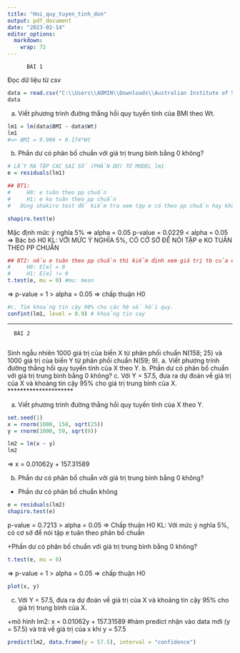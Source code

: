 ```yaml
---
title: "Hoi_quy_tuyen_tinh_don"
output: pdf_document
date: "2023-02-14"
editor_options: 
  markdown: 
    wrap: 72
---
```


          BÀI 1

Đọc dữ liệu từ csv

```r
data = read.csv("C:\\Users\\ADMIN\\Downloads\\Australian Institute of Sport.csv", header = TRUE)
data

```

a.  Viết phương trình đường thẳng hồi quy tuyến tính của BMI theo Wt.

```r
lm1 = lm(data$BMI ~ data$Wt)
lm1
#=> BMI = 9.906 + 0.174*Wt
```

b.  Phần dư có phân bố chuẩn với giá trị trung bình bằng 0 không?

```r
# LẤY RA TẬP CÁC SAI SỐ (PHẦN DƯ) TỪ MODEL lm1
e = residuals(lm1)

## BT1: 
#     H0: e tuân theo pp chuẩn
#     H1: e ko tuân theo pp chuẩn
#   Dùng shakiro test để kiểm tra xem tập e có theo pp chuẩn hay không

shapiro.test(e)
```

Mặc định mức ý nghĩa 5% =\> alpha = 0.05 p-value = 0.0229 \< alpha =
0.05 =\> Bác bỏ H0 KL: VỚI MỨC Ý NGHĨA 5%, CÓ CỞ SỞ ĐỂ NÓI TẬP e KO TUÂN
THEO PP CHUẨN

```r
## BT2: nếu e tuân theo pp chuẩn thì kiểm định xem giá trị tb của e có bằng 0 không?
#     H0: E[e] = 0
#     H1: E[e] != 0
t.test(e, mu = 0) #mu: mean
```

=\> p-value = 1 \> alpha = 0.05 =\> chấp thuận H0

```r
#c. Tìm khoảng tin cậy 90% cho các hệ số hồi quy.
confint(lm1, level = 0.9) # khoảng tin cay

```

------------------------------------------------------------------------

      BÀI 2
      

Sinh ngẫu nhiên 1000 giá trị của biến X từ phân phối chuẩn N(158; 25) và
1000 giá trị của biến Y từ phân phối chuẩn N(59; 9). a. Viết phương
trình đường thẳng hồi quy tuyến tính của X theo Y. b. Phần dư có phân bố
chuẩn với giá trị trung bình bằng 0 không? c. Với Y = 57.5, đưa ra dự
đoán về giá trị của X và khoảng tin cậy 95% cho giá trị trung bình của
X. \*\*\*\*\*\*\*\*\*\*\*\*\*\*\*\*\*\*\*\*\*

a.  Viết phương trình đường thẳng hồi quy tuyến tính của X theo Y.

```r
set.seed(1)
x = rnorm(1000, 158, sqrt(25))
y = rnorm(1000, 59, sqrt(9))

lm2 = lm(x ~ y)
lm2


```

=\> x = 0.01062y + 157.31589

b.  Phần dư có phân bố chuẩn với giá trị trung bình bằng 0 không?

-   Phần dư có phân bố chuẩn không

```r
e = residuals(lm2)
shapiro.test(e)


```

p-value = 0.7213 \> alpha = 0.05 =\> Chấp thuận H0 KL: Với mức ý nghĩa
5%, có cơ sở để nói tập e tuân theo phân bố chuẩn

+Phần dư có phân bố chuẩn với giá trị trung bình bằng 0 không?

```r
t.test(e, mu = 0)
```

=\> p-value = 1 \> alpha = 0.05 =\> chấp thuận H0

```r
plot(x, y)
```

c.  Với Y = 57.5, đưa ra dự đoán về giá trị của X và khoảng tin cậy 95%
    cho giá trị trung bình của X.

+mô hình lm2: x = 0.01062y + 157.31589 #hàm predict nhận vào data mới (y
= 57.5) và trả về giá trị của x khi y = 57.5

```r
predict(lm2, data.frame(y = 57.5), interval = "confidence")
```
